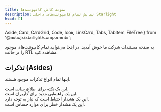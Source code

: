 ```yaml
---
title: نمونه کامل کامپوننت‌ها
description: نمایش تمام کامپوننت‌های داخلی Starlight
head: []
---
```


  Aside,
  Card,
  CardGrid,
  Code,
  Icon,
  LinkCard,
  Tabs,
  TabItem,
  FileTree
} from '@astrojs/starlight/components';


به صفحه مستندات شرکت ما خوش آمدید. در اینجا می‌توانید تمام کامپوننت‌های موجود را در حالت RTL مشاهده کنید.

## تذکرات (Asides)

اینها تمام انواع تذکرات موجود هستند.

<Aside type="note" title="نکته">
این یک نکته برای اطلاع‌رسانی است.
</Aside>

<Aside type="tip" title="راهنمایی">
این یک راهنمایی مفید برای کاربران است.
</Aside>

<Aside type="caution" title="احتیاط">
این یک هشدار احتیاط است که نیاز به توجه دارد.
</Aside>

<Aside type="danger" title="خطر">
این یک هشدار خطر برای موارد حساس است.
</Aside>